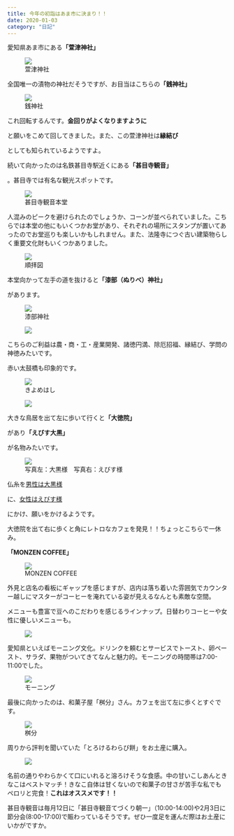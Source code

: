 ```yaml
---
title: 今年の初詣はあま市に決まり！！
date: 2020-01-03
category: "日記"
---
```


愛知県あま市にある<span style="font-weight:bold">「萱津神社」</span>

<figure><img src="IMG_0073.jpg" id="969f4634-9f74-496e-9032-99dd3453039e"><figcaption>萱津神社</figcaption></figure>

全国唯一の漬物の神社だそうですが、お目当はこちらの<span style="font-weight:bold">「銭神社」</span>

<figure><img src="IMG_0071.jpg" id="8b5c9466-610f-40fe-871d-d93f89725482"><figcaption>銭神社</figcaption></figure>

これ回転するんです。<span style="font-weight:bold">金回りがよくなりますように</span>

と願いをこめて回してきました。また、この萱津神社は<span style="font-weight:bold">縁結び</span>

としても知られているようですよ。

続いて向かったのは名鉄甚目寺駅近くにある<span style="font-weight:bold">「甚目寺観音」</span>

。甚目寺では有名な観光スポットです。

<figure><img src="IMG_0078.jpeg" id="1063129d-486a-49a8-8385-e9c3968fee84"><figcaption>甚目寺観音本堂</figcaption></figure>

人混みのピークを避けられたのでしょうか、コーンが並べられていました。こちらでは本堂の他にもいくつかお堂があり、それぞれの場所にスタンプが置いてあったのでお堂巡りも楽しいかもしれません。また、法隆寺につぐ古い建築物らしく重要文化財もいくつかありました。

<figure><img src="IMG_0058 (1).jpg" id="80546d5b-f958-48ab-ab14-d9ba7b0cb4b4"><figcaption>順拝図</figcaption></figure>

本堂向かって左手の道を抜けると<span style="font-weight:bold">「漆部（ぬりべ）神社」</span>

があります。

<figure><img src="IMG_0080.jpeg" id="ab52d8c1-f233-44b1-ae11-cc0f01b1110e"><figcaption>漆部神社</figcaption></figure>

<figure><img src="IMG_0088.jpg" id="d4d75430-e21e-4f91-b8ce-180621e6d5e4"><figcaption></figcaption></figure>

こちらのご利益は農・商・工・産業開発、諸徳円満、除厄招福、縁結び、学問の神徳みたいです。

赤い太鼓橋も印象的です。

<figure><img src="IMG_0079.jpeg" id="add61a34-339b-4495-89cd-66936c1ebf45"><figcaption>きよめはし</figcaption></figure>

<figure><img src="IMG_0081.jpeg" id="d173906b-ab8e-4082-b806-df3fc51ea2d2"><figcaption></figcaption></figure>

大きな鳥居を出て左に歩いて行くと<span style="font-weight:bold">「大徳院」</span>

があり<span style="font-weight:bold">「えびす大黒」</span>

が名物みたいです。

<figure><img src="IMG_0082.jpeg" id="5b5c4409-7e70-4776-af9c-9136f078b546"><figcaption>写真左：大黒様　写真右：えびす様</figcaption></figure>

仏糸を<span style="text-decoration:underline">男性は大黒様</span>

に、<span style="text-decoration:underline">女性はえびす様</span>

にかけ、願いをかけるようです。

大徳院を出て右に歩くと角にレトロなカフェを発見！！ちょっとこちらで一休み。

<span style="font-weight:bold">「MONZEN COFFEE」</span>

<figure><img src="IMG_0087.jpg" id="c30fa38f-bc97-467d-8cb8-49a1349aab3b"><figcaption>MONZEN COFFEE</figcaption></figure>

外見と店名の看板にギャップを感じますが、店内は落ち着いた雰囲気でカウンター越しにマスターがコーヒーを淹れている姿が見えるなんとも素敵な空間。

メニューも豊富で豆へのこだわりを感じるラインナップ。日替わりコーヒーや女性に優しいメニューも。

<figure><img src="IMG_0085.jpg" id="62a30f4c-86d0-4f02-94cd-f1d69f641fd6"><figcaption></figcaption></figure>

愛知県といえばモーニング文化。ドリンクを頼むとサービスでトースト、卵ペースト、サラダ、果物がついてきてなんと魅力的。モーニングの時間帯は7:00-11:00でした。

<figure><img src="IMG_0086 (1).jpg" id="d3137c40-159e-4081-b4f3-718b9b40b24f"><figcaption>モーニング</figcaption></figure>

最後に向かったのは、和菓子屋「桝分」さん。カフェを出て左に歩くとすぐです。

<figure><img src="IMG_0084.jpeg" id="628afe64-e1b2-4ed6-8034-14ea70c2e439"><figcaption>桝分</figcaption></figure>

周りから評判を聞いていた「とろけるわらび餅」をお土産に購入。

<figure><img src="IMG_0083.jpg" id="96799c9f-ba14-4f41-a96a-16a195903962"><figcaption></figcaption></figure>

名前の通りやわらかくて口にいれると溶ろけそうな食感。中の甘いこしあんときなこはベストマッチ！きなこ自体は甘くないので和菓子の甘さが苦手な私でもペロリと完食！<span style="font-weight:bold">これはオススメです！！</span>

甚目寺観音は毎月12日に「甚目寺観音てづくり朝一」（10:00-14:00)や2月3日に節分会(8:00-17:00)で賑わっているそうです。ぜひ一度足を運んだ際はお土産にいかがですか。




